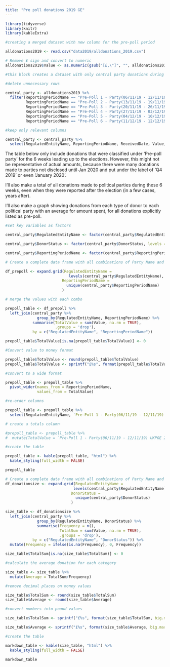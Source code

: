```yaml
---
title: "Pre poll donations 2019 GE"
---
```


```r

library(tidyverse)
library(knitr)
library(kableExtra)

```

```r

#creating a merged dataset with new column for the pre-poll period

alldonations2019 <- read.csv("data2019/alldonations_2019.csv")

# Remove £ sign and convert to numeric
alldonations2019$Value <- as.numeric(gsub("[£,\"]", "", alldonations2019$Value))

```

```r

#this block creates a dataset with only central party donations during pre-poll period 1-6

#delete unnecessary rows

central_party <- alldonations2019 %>%
  filter(ReportingPeriodName == "Pre-Poll 1 - Party(06/11/19 - 12/11/19) UKPGE 2019"|
         ReportingPeriodName == "Pre-Poll 2 - Party(13/11/19 - 19/11/19) UKPGE 2019"|
         ReportingPeriodName == "Pre-Poll 3 - Party(20/11/19 - 26/11/19) UKPGE 2019"|
         ReportingPeriodName == "Pre-Poll 4 - Party(27/11/19 - 03/12/19) UKPGE 2019"|
         ReportingPeriodName == "Pre-Poll 5 - Party(04/12/19 - 10/12/19) UKPGE 2019"|
         ReportingPeriodName == "Pre-Poll 6 - Party(11/12/19 - 12/12/19) UKPGE 2019")

#keep only relevant columns

central_party <- central_party %>%
  select(RegulatedEntityName, ReportingPeriodName, ReceivedDate, Value, DonorStatus, DonorName)

```

The table below only include donations that were classified under 'Pre-poll party' for the 6 weeks leading up to the elections. However, this might not be representative of actual amounts, because there were many donations made to parties not disclosed until Jan 2020 and put under the label of 'Q4 2019' or even 'January 2020'. 

I'll also make a total of all donations made to political parties during these 6 weeks, even when they were reported after the election (in a few cases, years after).

I'll also make a graph showing donations from each type of donor to each political party with an average for amount spent, for all donations explicitly listed as pre-poll.

```r

#set key variables as factors

central_party$RegulatedEntityName <- factor(central_party$RegulatedEntityName, levels = c("Conservative and Unionist Party", "Labour Party", "Liberal Democrats", "Green Party", "Advance Together [De-registered 01/10/20]", "Reform UK", "Plaid Cymru - The Party of Wales", "Alliance - Alliance Party of Northern Ireland", "Scottish National Party (SNP)", "Sinn Féin", "Democratic Unionist Party - D.U.P.", "Renew", "Women's Equality Party"))

central_party$DonorStatus <- factor(central_party$DonorStatus, levels = c("Individual", "Trade Union", "Company", "Public Fund", "Unincorporated Association", "Limited Liability Partnership"))

central_party$ReportingPeriodName <- factor(central_party$ReportingPeriodName, levels = c("Pre-Poll 1 - Party(06/11/19 - 12/11/19) UKPGE 2019", "Pre-Poll 2 - Party(13/11/19 - 19/11/19) UKPGE 2019", "Pre-Poll 3 - Party(20/11/19 - 26/11/19) UKPGE 2019", "Pre-Poll 4 - Party(27/11/19 - 03/12/19) UKPGE 2019", "Pre-Poll 5 - Party(04/12/19 - 10/12/19) UKPGE 2019", "Pre-Poll 6 - Party(11/12/19 - 12/12/19) UKPGE 2019"))

```

```r

# Create a complete data frame with all combinations of Party Name and Regulation Pre-Poll period

df_prepoll <- expand.grid(RegulatedEntityName = 
                            levels(central_party$RegulatedEntityName), 
                         ReportingPeriodName = 
                           unique(central_party$ReportingPeriodName)
                         )

# merge the values with each combo

prepoll_table <- df_prepoll %>%
  left_join(central_party %>%
              group_by(RegulatedEntityName, ReportingPeriodName) %>%
            summarise(TotalValue = sum(Value, na.rm = TRUE), 
                      .groups = 'drop'),
            by = c("RegulatedEntityName", "ReportingPeriodName"))

prepoll_table$TotalValue[is.na(prepoll_table$TotalValue)] <- 0

#Convert value to money format

prepoll_table$TotalValue <- round(prepoll_table$TotalValue)
prepoll_table$TotalValue <- sprintf("£%s", format(prepoll_table$TotalValue, big.mark = ",", scientific = FALSE))

#convert to a wide format

prepoll_table <- prepoll_table %>%
  pivot_wider(names_from = ReportingPeriodName,
              values_from = TotalValue)

#re-order columns

prepoll_table <- prepoll_table %>%
  select(RegulatedEntityName, `Pre-Poll 1 - Party(06/11/19 - 12/11/19) UKPGE 2019`, `Pre-Poll 2 - Party(13/11/19 - 19/11/19) UKPGE 2019`, `Pre-Poll 3 - Party(20/11/19 - 26/11/19) UKPGE 2019`, `Pre-Poll 4 - Party(27/11/19 - 03/12/19) UKPGE 2019`, `Pre-Poll 5 - Party(04/12/19 - 10/12/19) UKPGE 2019`, `Pre-Poll 6 - Party(11/12/19 - 12/12/19) UKPGE 2019`)

# create a totals column

#prepoll_table <- prepoll_table %>%
#  mutate(TotalValue = `Pre-Poll 1 - Party(06/11/19 - 12/11/19) UKPGE 2019`|`Pre-Poll 2 - Party(13/11/19 - 19/11/19) UKPGE 2019`|`Pre-Poll 3 - Party(20/11/19 - 26/11/19) UKPGE 2019`|`Pre-Poll 4 - Party(27/11/19 - 03/12/19) UKPGE 2019`|`Pre-Poll 5 - Party(04/12/19 - 10/12/19) UKPGE 2019`|`Pre-Poll 6 - Party(11/12/19 - 12/12/19) UKPGE 2019`)

```

```r

#create the table

prepoll_table <- kable(prepoll_table, "html") %>%
  kable_styling(full_width = FALSE)

prepoll_table

```


```r

# Create a complete data frame with all combinations of Party Name and Donor Status
df_donationsize <- expand.grid(RegulatedEntityName = 
                              levels(central_party$RegulatedEntityName), 
                             DonorStatus = 
                               unique(central_party$DonorStatus)
                             )

size_table <- df_donationsize %>%
  left_join(central_party %>%
              group_by(RegulatedEntityName, DonorStatus) %>%
              summarise(Frequency = n(),
                        TotalSum = sum(Value, na.rm = TRUE),
                        .groups = 'drop'),
            by = c("RegulatedEntityName", "DonorStatus")) %>%
  mutate(Frequency = ifelse(is.na(Frequency), 0, Frequency))

size_table$TotalSum[is.na(size_table$TotalSum)] <- 0

#calculate the average donation for each category

size_table <- size_table %>%
  mutate(Average = TotalSum/Frequency)

```

```r

#remove decimal places on money values

size_table$TotalSum <- round(size_table$TotalSum)
size_table$Average <- round(size_table$Average)

#convert numbers into pound values

size_table$TotalSum <- sprintf("£%s", format(size_table$TotalSum, big.mark = ",", scientific = FALSE))

size_table$Average <- sprintf("£%s", format(size_table$Average, big.mark = ",", scientific = FALSE))

#create the table

markdown_table <- kable(size_table, "html") %>%
  kable_styling(full_width = FALSE)

markdown_table

```


